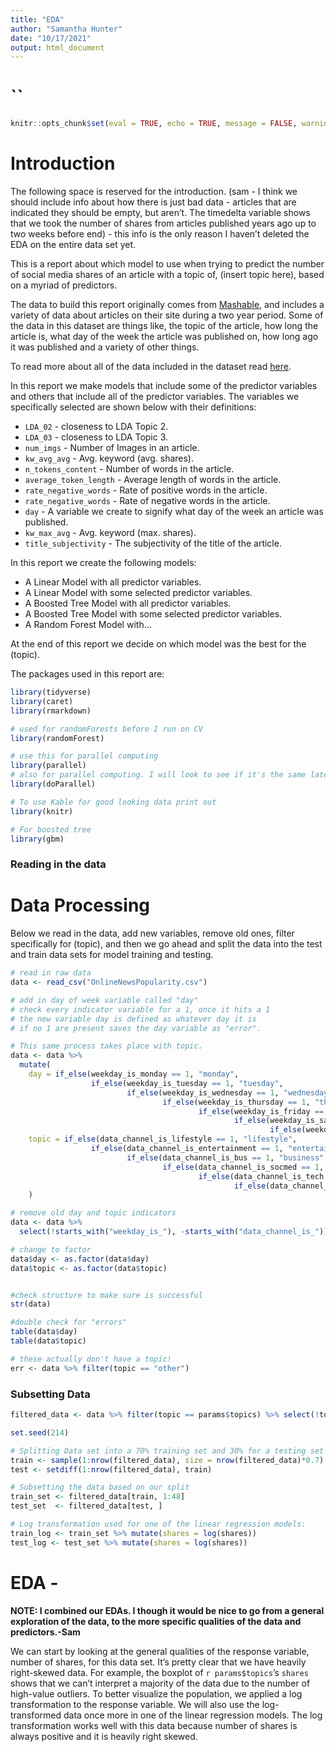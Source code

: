 ```yaml
---
title: "EDA"
author: "Samantha Hunter"
date: "10/17/2021"
output: html_document
---
```


# ``


```r
knitr::opts_chunk$set(eval = TRUE, echo = TRUE, message = FALSE, warning = FALSE, error = TRUE)
```


# Introduction


The following space is reserved for the introduction. 
(sam - I think we should include info about how there is just bad data - articles that are indicated they should be empty, but aren't. The timedelta variable shows that we took the number of shares from articles published years ago up to two weeks before end) - this info is the only reason I haven't deleted the EDA on the entire data set yet. 



This is a report about which model to use when trying to predict the number of social media shares of an article with a topic of, (insert topic here), based on a myriad of predictors.

The data to build this report originally comes from [Mashable](mashable.com), and includes a variety of data about articles on their site during a two year period. Some of the data in this dataset are things like, the topic of the article, how long the article is, what day of the week the article was published on, how long ago it was published and a variety of other things.


To read more about all of the data included in the dataset read [here](https://archive.ics.uci.edu/ml/datasets/Online+News+Popularity). 


In this report we make models that include some of the predictor variables and others that include all of the predictor variables. The variables we specifically selected are shown below with their definitions:  

* `LDA_02` - closeness to LDA Topic 2.  
* `LDA_03` - closeness to LDA Topic 3.  
* `num_imgs` - Number of Images in an article.  
* `kw_avg_avg` -  Avg. keyword (avg. shares).  
* `n_tokens_content` - Number of words in the article.  
* `average_token_length` - Average length of words in the article.  
* `rate_negative_words` - Rate of positive words in the article.  
* `rate_negative_words` - Rate of negative words in the article.  
* `day` - A variable we create to signify what day of the week an article was published.  
* `kw_max_avg` - Avg. keyword (max. shares).  
* `title_subjectivity` - The subjectivity of the title of the article.


In this report we create the following models:  

* A Linear Model with all predictor variables.  
* A Linear Model with some selected predictor variables.  
* A Boosted Tree Model with all predictor variables.  
* A Boosted Tree Model with some selected predictor variables.  
* A Random Forest Model with...

At the end of this report we decide on which model was the best for the (topic).


The packages used in this report are:


```r
library(tidyverse)
library(caret)
library(rmarkdown)

# used for randomForests before I run on CV
library(randomForest)

# use this for parallel computing
library(parallel)
# also for parallel computing. I will look to see if it's the same later
library(doParallel)

# To use Kable for good looking data print out
library(knitr)

# For boosted tree
library(gbm)
```



### Reading in the data

# Data Processing

Below we read in the data, add new variables, remove old ones, filter specifically for (topic), and then we go ahead and split the data into the test and train data sets for model training and testing. 


```r
# read in raw data
data <- read_csv("OnlineNewsPopularity.csv")

# add in day of week variable called "day"
# check every indicator variable for a 1, once it hits a 1
# the new variable day is defined as whatever day it is
# if no 1 are present saves the day variable as "error".

# This same process takes place with topic.
data <- data %>%
  mutate(
    day = if_else(weekday_is_monday == 1, "monday",
                  if_else(weekday_is_tuesday == 1, "tuesday",
                          if_else(weekday_is_wednesday == 1, "wednesday",
                                  if_else(weekday_is_thursday == 1, "thursday",
                                          if_else(weekday_is_friday == 1, "friday",
                                                  if_else(weekday_is_saturday == 1, "saturday",
                                                          if_else(weekday_is_sunday == 1, "sunday","error"))))))),
    topic = if_else(data_channel_is_lifestyle == 1, "lifestyle", 
                  if_else(data_channel_is_entertainment == 1, "entertainment", 
                          if_else(data_channel_is_bus == 1, "business", 
                                  if_else(data_channel_is_socmed == 1, "socialMedia", 
                                          if_else(data_channel_is_tech == 1, "tech",
                                                  if_else(data_channel_is_world == 1, "world", "other"))))))
    )

# remove old day and topic indicators
data <- data %>%
  select(!starts_with("weekday_is_"), -starts_with("data_channel_is_"))

# change to factor
data$day <- as.factor(data$day)
data$topic <- as.factor(data$topic)


#check structure to make sure is successful 
str(data)

#double check for "errors"
table(data$day)
table(data$topic)

# these actually don't have a topic!
err <- data %>% filter(topic == "other")
```


### Subsetting Data 

```r
filtered_data <- data %>% filter(topic == params$topics) %>% select(!topic, -url)

set.seed(214)

# Splitting Data set into a 70% training set and 30% for a testing set 
train <- sample(1:nrow(filtered_data), size = nrow(filtered_data)*0.7)
test <- setdiff(1:nrow(filtered_data), train)

# Subsetting the data based on our split
train_set <- filtered_data[train, 1:48]
test_set  <- filtered_data[test, ]

# Log transformation used for one of the linear regression models:
train_log <- train_set %>% mutate(shares = log(shares))
test_log <- test_set %>% mutate(shares = log(shares))
```



# EDA - 


**NOTE: I combined our EDAs. I though it would be nice to go from a general exploration of the data, to the more specific qualities of the data and predictors.-Sam**


We can start by looking at the general qualities of the response variable, number of shares, for this data set. It's pretty clear that we have heavily right-skewed data. For example, the boxplot of `r params$topics`'s `shares` shows that we can't interpret a majority of the data due to the number of high-value outliers. To better visualize the population, we applied a log transformation to the response variable. We will also use the log-transformed data once more in one of the linear regression models. The log transformation works well with this data because number of shares is always positive and it is heavily right skewed. 
